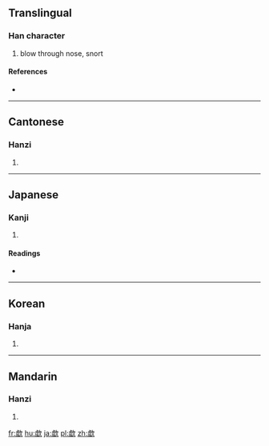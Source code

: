 ==Translingual==

===Han character===
{{Han char|rn=76|rad=欠|as=12|sn=16|four=2728<sub>2</sub>|canj=卜金弓人 (YCNO), 卜一弓人 (YMNO)}}

# blow through nose, snort

====References====
* {{Han ref|kx=0572.110|dkj=16198|dj=0960.110|hdz=32150.010|uh=6B54|ud=27476|bh=E9DF|bd=59871}}

----

==Cantonese==

===Hanzi===
{{yue-hanzi|jyut=heoi1|y=heui1}}

# {{defn|lang=yue|sort=欠12}}

----

==Japanese==

===Kanji===
{{ja-kanji|grade=|rs=欠12}}

# {{defn|lang=ja|sort=欠12}}

====Readings====
* {{ja-readings|on=[[きょ]] (kyo)|kun=[[すすりなく]] (susurinaku)}}

----

==Korean==

===Hanja===
{{ko-hanja|hangeul=허|eumhun=|rv=heo|mr=hŏ|y=he}}

# {{defn|lang=ko|sort=欠12}}

----

==Mandarin==

===Hanzi===
{{cmn-hanzi|pin=[[xū]] ([[xu1]])|wg=hsü<sup>1</sup>}}

# {{defn|lang=cmn|sort=欠12}}

[[fr:歔]]
[[hu:歔]]
[[ja:歔]]
[[pl:歔]]
[[zh:歔]]